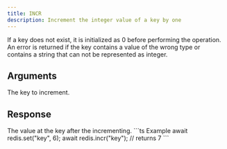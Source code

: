 ```yaml
---
title: INCR
description: Increment the integer value of a key by one
---
```


If a key does not exist, it is initialized as 0 before performing the operation. An error is returned if the key contains a value of the wrong type or contains a string that can not be represented as integer.

## Arguments

<ParamField body="key" type="string" required>
The key to increment.
</ParamField>


## Response

<ResponseField  type="integer" required>
The value at the key after the incrementing.
</ResponseField>

<RequestExample>
```ts Example
await redis.set("key", 6);
await redis.incr("key");
// returns 7
```
</RequestExample>